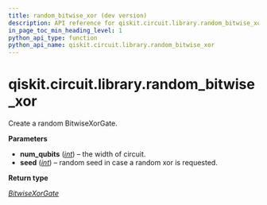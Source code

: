 ```yaml
---
title: random_bitwise_xor (dev version)
description: API reference for qiskit.circuit.library.random_bitwise_xor in the dev version of qiskit
in_page_toc_min_heading_level: 1
python_api_type: function
python_api_name: qiskit.circuit.library.random_bitwise_xor
---
```


<span id="qiskit-circuit-library-random-bitwise-xor" />

# qiskit.circuit.library.random\_bitwise\_xor

<Function id="qiskit.circuit.library.random_bitwise_xor" isDedicatedPage={true} github="https://github.com/Qiskit/qiskit/tree/main/qiskit/circuit/library/boolean_logic/quantum_xor.py#L156-L167" signature="qiskit.circuit.library.random_bitwise_xor(num_qubits, seed)">
  Create a random BitwiseXorGate.

  **Parameters**

  *   **num\_qubits** ([*int*](https://docs.python.org/3/library/functions.html#int "(in Python v3.14)")) – the width of circuit.
  *   **seed** ([*int*](https://docs.python.org/3/library/functions.html#int "(in Python v3.14)")) – random seed in case a random xor is requested.

  **Return type**

  [*BitwiseXorGate*](qiskit.circuit.library.BitwiseXorGate "qiskit.circuit.library.boolean_logic.quantum_xor.BitwiseXorGate")
</Function>

